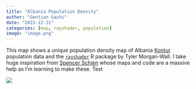 ```yaml
---
title: "Albania Population Density"
author: "Gentian Gashi"
date: "2023-12-31"
categories: [map, rayshader, population]
image: "image.png"
---
```


This map shows a unique population density map of Albania [Kontur](https://www.kontur.io/geospatial-datasets-catalog/) population data and the [`rayshader`](https://www.rayshader.com/) R package by Tyler Morgan-Wall. I take huge inspiration from [Spencer Schien](https://github.com/Pecners) whose maps and code are a massive help as I'm learning to make these. Test

![](image.png)
